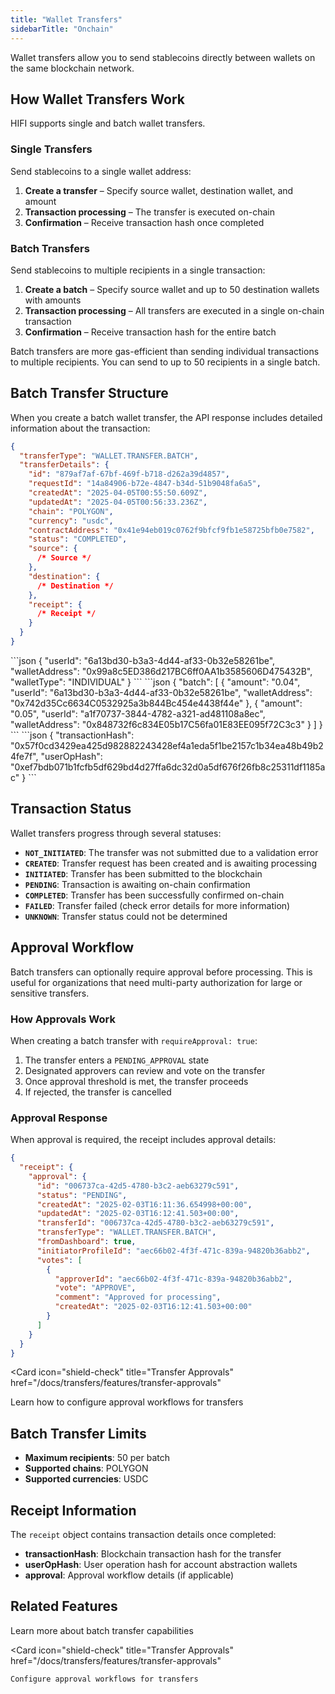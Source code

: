 ```yaml
---
title: "Wallet Transfers"
sidebarTitle: "Onchain"
---
```


Wallet transfers allow you to send stablecoins directly between wallets on the same blockchain network.

## How Wallet Transfers Work

HIFI supports single and batch wallet transfers.

### Single Transfers

Send stablecoins to a single wallet address:

1. **Create a transfer** – Specify source wallet, destination wallet, and amount
2. **Transaction processing** – The transfer is executed on-chain
3. **Confirmation** – Receive transaction hash once completed

### Batch Transfers

Send stablecoins to multiple recipients in a single transaction:

1. **Create a batch** – Specify source wallet and up to 50 destination wallets with amounts
2. **Transaction processing** – All transfers are executed in a single on-chain transaction
3. **Confirmation** – Receive transaction hash for the entire batch

<Info>
  Batch transfers are more gas-efficient than sending individual transactions to
  multiple recipients. You can send to up to 50 recipients in a single batch.
</Info>

## Batch Transfer Structure

When you create a batch wallet transfer, the API response includes detailed information about the transaction:

```json
{
  "transferType": "WALLET.TRANSFER.BATCH",
  "transferDetails": {
    "id": "879af7af-67bf-469f-b718-d262a39d4857",
    "requestId": "14a84906-b72e-4847-b34d-51b9048fa6a5",
    "createdAt": "2025-04-05T00:55:50.609Z",
    "updatedAt": "2025-04-05T00:56:33.236Z",
    "chain": "POLYGON",
    "currency": "usdc",
    "contractAddress": "0x41e94eb019c0762f9bfcf9fb1e58725bfb0e7582",
    "status": "COMPLETED",
    "source": {
      /* Source */
    },
    "destination": {
      /* Destination */
    },
    "receipt": {
      /* Receipt */
    }
  }
}
```

<AccordionGroup>
  <Accordion title="Source">
    ```json
    {
      "userId": "6a13bd30-b3a3-4d44-af33-0b32e58261be",
      "walletAddress": "0x99a8c5ED386d217BC6ff0AA1b3585606D475432B",
      "walletType": "INDIVIDUAL"
    }
    ```
  </Accordion>

  <Accordion title="Destination">
    ```json
    {
      "batch": [
        {
          "amount": "0.04",
          "userId": "6a13bd30-b3a3-4d44-af33-0b32e58261be",
          "walletAddress": "0x742d35Cc6634C0532925a3b844Bc454e4438f44e"
        },
        {
          "amount": "0.05",
          "userId": "a1f70737-3844-4782-a321-ad481108a8ec",
          "walletAddress": "0x848732f6c834E05b17C56fa01E83EE095f72C3c3"
        }
      ]
    }
    ```
  </Accordion>

  <Accordion title="Receipt">
    ```json
    {
      "transactionHash": "0x57f0cd3429ea425d982882243428ef4a1eda5f1be2157c1b34ea48b49b24fe7f",
      "userOpHash": "0xef7bdb071b1fcfb5df629bd4d27ffa6dc32d0a5df676f26fb8c25311df1185ac"
    }
    ```
  </Accordion>
</AccordionGroup>

## Transaction Status

Wallet transfers progress through several statuses:

- **`NOT_INITIATED`**: The transfer was not submitted due to a validation error
- **`CREATED`**: Transfer request has been created and is awaiting processing
- **`INITIATED`**: Transfer has been submitted to the blockchain
- **`PENDING`**: Transaction is awaiting on-chain confirmation
- **`COMPLETED`**: Transfer has been successfully confirmed on-chain
- **`FAILED`**: Transfer failed (check error details for more information)
- **`UNKNOWN`**: Transfer status could not be determined

## Approval Workflow

Batch transfers can optionally require approval before processing. This is useful for organizations that need multi-party authorization for large or sensitive transfers.

### How Approvals Work

When creating a batch transfer with `requireApproval: true`:

1. The transfer enters a `PENDING_APPROVAL` state
2. Designated approvers can review and vote on the transfer
3. Once approval threshold is met, the transfer proceeds
4. If rejected, the transfer is cancelled

### Approval Response

When approval is required, the receipt includes approval details:

```json
{
  "receipt": {
    "approval": {
      "id": "006737ca-42d5-4780-b3c2-aeb63279c591",
      "status": "PENDING",
      "createdAt": "2025-02-03T16:11:36.654998+00:00",
      "updatedAt": "2025-02-03T16:12:41.503+00:00",
      "transferId": "006737ca-42d5-4780-b3c2-aeb63279c591",
      "transferType": "WALLET.TRANSFER.BATCH",
      "fromDashboard": true,
      "initiatorProfileId": "aec66b02-4f3f-471c-839a-94820b36abb2",
      "votes": [
        {
          "approverId": "aec66b02-4f3f-471c-839a-94820b36abb2",
          "vote": "APPROVE",
          "comment": "Approved for processing",
          "createdAt": "2025-02-03T16:12:41.503+00:00"
        }
      ]
    }
  }
}
```

<Card
  icon="shield-check"
  title="Transfer Approvals"
  href="/docs/transfers/features/transfer-approvals"
>
  Learn how to configure approval workflows for transfers
</Card>

## Batch Transfer Limits

- **Maximum recipients**: 50 per batch
- **Supported chains**: POLYGON
- **Supported currencies**: USDC

## Receipt Information

The `receipt` object contains transaction details once completed:

- **transactionHash**: Blockchain transaction hash for the transfer
- **userOpHash**: User operation hash for account abstraction wallets
- **approval**: Approval workflow details (if applicable)

## Related Features

<CardGroup cols={2}>
  <Card
    icon="layer-group"
    title="Batch Transfers"
    href="/docs/transfers/features/batch-transfers"
  >
    Learn more about batch transfer capabilities
  </Card>

  <Card
    icon="shield-check"
    title="Transfer Approvals"
    href="/docs/transfers/features/transfer-approvals"
  >
    Configure approval workflows for transfers
  </Card>
</CardGroup>
